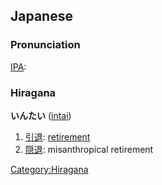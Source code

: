 ==Japanese==
===Pronunciation===
[[IPA]]: {{IPAchar|/in̩tai/}}

===Hiragana===
'''いんたい''' ([[intai]])
#[[引退]]: [[retirement]]
#[[隠退]]: misanthropical retirement

[[Category:Hiragana]]